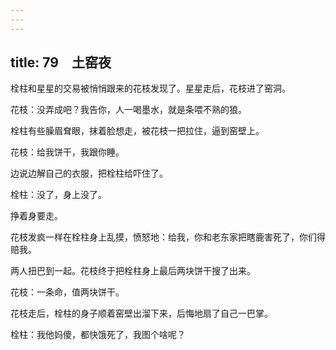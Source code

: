 ```yaml
---
---
---
```

title: 79　土窑夜
---




栓柱和星星的交易被悄悄跟来的花枝发现了。星星走后，花枝进了窑洞。

花枝：没弄成吧？我告你，人一喝墨水，就是条喂不熟的狼。

栓柱有些臊眉耷眼，抹着脸想走，被花枝一把拉住，逼到窑壁上。

花枝：给我饼干，我跟你睡。

边说边解自己的衣服，把栓柱给吓住了。

栓柱：没了，身上没了。

挣着身要走。

花枝发疯一样在栓柱身上乱摸，愤怒地：给我，你和老东家把瞎鹿害死了，你们得赔我。

两人扭巴到一起。花枝终于把栓柱身上最后两块饼干搜了出来。

花枝：一条命，值两块饼干。

花枝走后，栓柱的身子顺着窑壁出溜下来，后悔地扇了自己一巴掌。

栓柱：我他妈傻，都快饿死了，我图个啥呢？